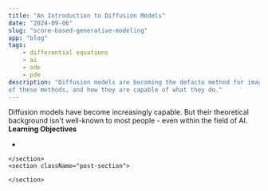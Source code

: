 ```yaml
---
title: "An Introduction to Diffusion Models"
date: "2024-09-06"
slug: "score-based-generative-modeling"
app: "blog"
tags: 
    - differential equations
    - ai
    - ode
    - pde
description: "Diffusion models are becoming the defacto method for image, and video generation. Let's explore the foundations
of these methods, and how they are capable of what they do."
---
```


<div className="post-content-wrapper">
    <section className="post-overview-section">
        <div className="overview">
            Diffusion models have become increasingly capable. But their theoretical background isn't well-known to most people - 
            even within the field of AI. 
        </div>
        <aside>
            <b>Learning Objectives</b>
            <ul>
                <li></li>
            </ul>
        </aside>
    </section>
    <section className="post-section">

    </section>
    <section className="post-section">

    </section>
</div>